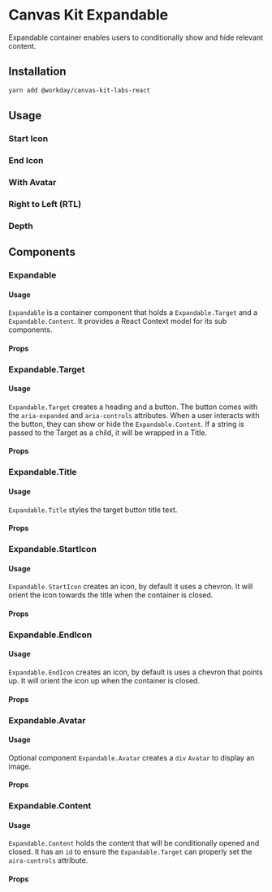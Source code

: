 


<Meta title="Labs/Containers/Expandable/React" component={Expandable} />

# Canvas Kit Expandable

Expandable container enables users to conditionally show and hide relevant content.

## Installation

```sh
yarn add @workday/canvas-kit-labs-react
```

## Usage

### Start Icon

<ExampleCodeBlock code={StartIcon} />

### End Icon

<ExampleCodeBlock code={EndIcon} />

### With Avatar

<ExampleCodeBlock code={Avatar} />

### Right to Left (RTL)

<ExampleCodeBlock code={RTL} />

### Depth

<ExampleCodeBlock code={Depth} />

## Components

### Expandable

#### Usage

`Expandable` is a container component that holds a `Expandable.Target` and a `Expandable.Content`.
It provides a React Context model for its sub components.

#### Props

<!-- <ArgsTable of={Expandable} /> -->

### Expandable.Target

#### Usage

`Expandable.Target` creates a heading and a button. The button comes with the `aria-expanded` and
`aria-controls` attributes. When a user interacts with the button, they can show or hide the
`Expandable.Content`. If a string is passed to the Target as a child, it will be wrapped in a Title.

#### Props

<!-- <ArgsTable of={Expandable.Target} /> -->

### Expandable.Title

#### Usage

`Expandable.Title` styles the target button title text.

#### Props

<!-- <ArgsTable of={Expandable.Title} /> -->

### Expandable.StartIcon

#### Usage

`Expandable.StartIcon` creates an icon, by default it uses a chevron. It will orient the icon
towards the title when the container is closed.

#### Props

<!-- <ArgsTable of={Expandable.StartChevron} /> -->

### Expandable.EndIcon

#### Usage

`Expandable.EndIcon` creates an icon, by default is uses a chevron that points up. It will orient
the icon up when the container is closed.

#### Props

<!-- <ArgsTable of={Expandable.EndChevron} /> -->

### Expandable.Avatar

#### Usage

Optional component `Expandable.Avatar` creates a `div` `Avatar` to display an image.

#### Props

<!-- <ArgsTable of={Expandable.Avatar} /> -->

### Expandable.Content

#### Usage

`Expandable.Content` holds the content that will be conditionally opened and closed. It has an `id`
to ensure the `Expandable.Target` can properly set the `aira-controls` attribute.

#### Props

<!-- <ArgsTable of={Expandable.Content} /> -->
